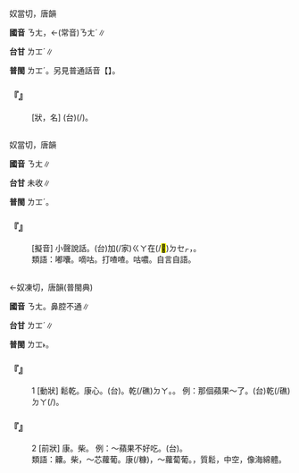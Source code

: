
=={{ruby|囊|ㄋㄤ}}==

奴當切，唐韻

'''國音''' <rt>ㄋㄤ</rt>，←(常音)<rt>ㄋㄤˊ</rt>∥

'''台甘''' <rt>ㄌㆲˊ</rt>∥

'''普閩''' <rt>ㄌㆲˊ</rt>。另見普通話音【{{ruby|囊|ㄋㄤˊ}}】。

    

==='''『{{ruby|囊|ㄋㄤ}}{{ruby|<mark>&#xf93fd;</mark>|ㄔㄨㄞˋ}}』'''===
: [狀，名] (台){{ruby|豬|ㄉㄨ}}{{ruby|/|ㄉㄧ}}{{ruby|丌|ㆤ}}{{ruby|胸|ㄏㄧㆲ}}{{ruby|脯|ㄅㆦˊ}}(/{{ruby|乳|ㄌㄧㄥ}}{{ruby|/|ㄌㄧㄣ}}{{ruby|部|ㄅㆦ˫}}){{ruby|肥|ㄅㄨㄧˊ}}{{ruby|軟|ㄋㆭˋ}}{{ruby|肥|ㄅㄨㄧˊ}}{{ruby|軟|ㄋㆭˋ}}{{ruby|丌|ㆤ}}{{ruby|肉|ㆠㄚㆷ}}。
    

=={{ruby|囔|ㄋㄤ}}==

奴當切，唐韻

'''國音''' <rt>ㄋㄤ</rt>∥

'''台甘''' 未收∥

'''普閩''' <rt>ㄌㆲˊ</rt>。

    

==='''『{{ruby|囔|ㄋㄤ}}{{ruby|囔|ㄋㄤ}}』'''===
: [擬音] 小聲說話。(台){{ruby|細|ㄙㄨㆤ˪}}{{ruby|/|ㄙㆤ˪}}{{ruby|仔|ㄚ}}加(/家)<rt>ㄍㄚ</rt>{{ruby|聲|ㄒㄧㆩ}}在(/<mark>&#xf9549;</mark>)<rt>ㄉㆤㆷ</rt>{{ruby|講|ㄍㆲˋ}}{{ruby|→|ㄍㆲ}}{{ruby|話|ㄨㆤ˫}}，{{ruby|嗤|ㄑㄧ˫}}{{ruby|呣|ㆠㄨˋ}}{{ruby|嗤|ㄑㄧ˫}}{{ruby|呲|ㄘㄨ˫}}。
:類語：嘟囔。嘀咕。打喳喳。咕噥。自言自語。
:
    

=={{ruby|齉|ㄋㄤ}}==

←奴凍切，唐韻(普閩典)

'''國音''' <rt>ㄋㄤ</rt>{{ruby|。|ㄋㄤˋ}}。鼻腔不通∥

'''台甘''' <rt>ㄌㆲˊ</rt>∥

'''普閩''' <rt>ㄌㆲ˫</rt>。

    

==='''『{{ruby|齉|ㄋㄤ}}』'''===
:1  [動狀] 鬆乾。康心。(台){{ruby|蓬|ㄅㆲ˫}}{{ruby|心|ㄒㄧㆬ}}。乾(/礁)<rt>ㄉㄚ</rt>{{ruby|脯|ㄅㆦˊ}}。{{ruby|粕|ㄆㄜㆷ}}{{ruby|粕|ㄆㄜㆷ}}。 例：那個蘋果～了。(台){{ruby|<mark>&#xf8fbe;</mark>|ㄏㄧㆵ}}{{ruby|粒|ㄌㄧㄚㆴ ͘}}{{ruby|苹|ㄆㄧㄥˊ}}{{ruby|/|ㄆㆲ˫}}{{ruby|果|ㄍㄜˋ}}乾(/礁)<rt>ㄉㄚ</rt>{{ruby|脯|ㄅㆦˊ}}{{ruby|去|ㄎㄧ˪}}(/{{ruby|鬆|ㄙㄠ}}{{ruby|鬆|ㄙㄠ}})。
    

==='''『{{ruby|齉|ㄋㄤ}}』'''===
:2  [前狀] 康。柴。 例：～蘋果不好吃。(台){{ruby|礁|ㄉㄚ}}{{ruby|脯|ㄅㆦˊ}}{{ruby|丌|ㆤ}}{{ruby|蘋|ㄆㆲ˫}}{{ruby|果|ㄍㄜˋ}}{{ruby|歹|ㄆㄞˋ}}{{ruby|/|ㄆㆮˋ}}{{ruby|食|ㄐㄧㄚㆷ ͘}}。
:類語：齉。柴，～芯蘿葡。康(/糠)，～蘿蔔葡。{{ruby|泡|ㄆㄠ}}，質鬆，中空，像海綿體。
:
    
